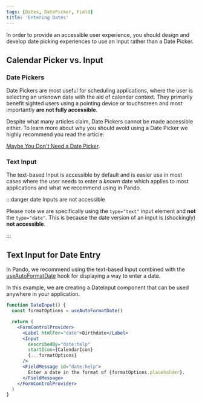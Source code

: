 ```yaml
---
tags: [Dates, DatePicker, Field]
title: 'Entering Dates'
---
```


In order to provide an accessible user experience, you should design and develop date picking experiences to use an Input rather than a Date Picker.

## Calendar Picker vs. Input

### Date Pickers

Date Pickers are most useful for scheduling applications, where the user is selecting an unknown date with the aid of calendar context. They primarily benefit sighted users using a pointing device or touchscreen and most importantly **are not fully accessible**.

Despite what many articles claim, Date Pickers cannot be made accessible either. To learn more about why you should avoid using a Date Picker we highly recommend you read the article:

[Maybe You Don't Need a Date Picker](https://adrianroselli.com/2019/07/maybe-you-dont-need-a-date-picker.html).

### Text Input

The text-based Input is accessible by default and is easier use in most cases where the user needs to enter a _known_ date which applies to most applications and what we recommend using in Pando.

:::danger date Inputs are not accessible

Please note we are specifically using the `type="text"` input element and **not** the `type="date"`. This is because the date version of an input is (shockingly) **not accessible**.

:::

## Text Input for Date Entry

In Pando, we recommend using the text-based Input combined with the [useAutoFormatDate](../../../reference/react-hooks/useAutoFormatDate.mdx) hook for displaying a way to enter a date.

In this example, we are creating a DateInput component that can be used anywhere in your application.

```jsx live showLineNumbers
function DateInput() {
  const formatOptions = useAutoFormatDate()

  return (
    <FormControlProvider>
      <Label htmlFor="date">Birthdate</Label>
      <Input
        describedBy="date:help"
        startIcon={CalendarIcon}
        {...formatOptions}
      />
      <FieldMessage id="date:help">
        Enter a date in the format of {formatOptions.placeholder}.
      </FieldMessage>
    </FormControlProvider>
  )
}
```
